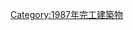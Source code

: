 {{Commonscat|Bridges completed in 1987}}
{{Cat nav 10years|20世紀橋梁|1987||年完工橋梁}}

[[Category:1987年完工建築物|Category:1987年完工建築物]]
